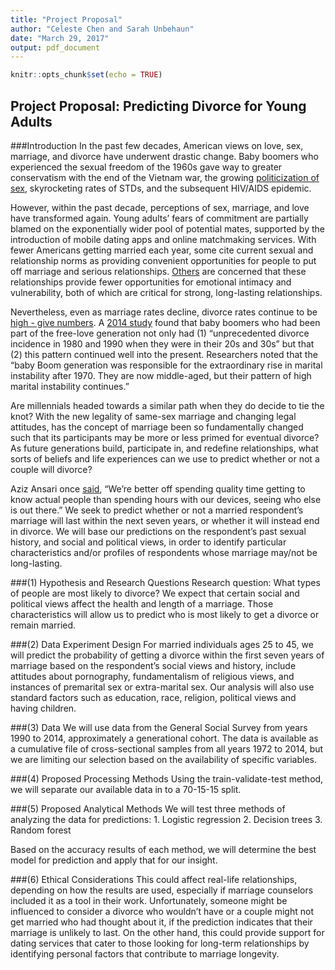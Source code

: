```yaml
---
title: "Project Proposal"
author: "Celeste Chen and Sarah Unbehaun"
date: "March 29, 2017"
output: pdf_document
---
```


```r
knitr::opts_chunk$set(echo = TRUE)
```

## Project Proposal: Predicting Divorce for Young Adults

###Introduction 
In the past few decades, American views on love, sex, marriage, and divorce have underwent drastic change. Baby boomers who experienced the sexual freedom of the 1960s gave way to greater conservatism with the end of the Vietnam war, the growing [politicization of sex](http://www.nbcnews.com/id/19053382/ns/health-sexual_health/t/free-love-was-there-price-pay/), skyrocketing rates of STDs, and the subsequent HIV/AIDS epidemic. 

However, within the past decade, perceptions of sex, marriage, and love have transformed again. Young adults' fears of commitment are partially blamed on the exponentially wider pool of potential mates, supported by the introduction of mobile dating apps and online matchmaking services. With fewer Americans getting married each year, some cite current sexual and relationship norms as providing convenient opportunities for people to put off marriage and serious relationships. [Others](https://learning.blogs.nytimes.com/2014/02/12/is-hookup-culture-leaving-your-generation-unhappy-and-unprepared-for-love/) are  concerned that these relationships provide fewer opportunities for emotional intimacy and vulnerability, both of which are critical for strong, long-lasting relationships. 

Nevertheless, even as marriage rates decline, divorce rates continue to be [high - give numbers](INSERT SOURCE). A [2014 study](https://www.washingtonpost.com/news/wonk/wp/2014/03/27/divorce-is-actually-on-the-rise-and-its-the-baby-boomers-fault/?utm_term=.4c73fcedb8fc) found that baby boomers who had been part of the free-love generation not only had (1) "unprecedented divorce incidence in 1980 and 1990 when they were in their 20s and 30s" but that (2) this pattern continued well into the present. Researchers noted that the "baby Boom generation was responsible for the extraordinary rise in marital instability after 1970. They are now  middle-aged, but their pattern of high marital instability continues."

Are millennials headed towards a similar path when they do decide to tie the knot? With the new legality of same-sex marriage and changing legal attitudes, has the concept of marriage been so fundamentally changed such that its participants may be more or less primed for eventual divorce? As future generations build, participate in, and redefine relationships, what sorts of beliefs and life experiences can we use to predict whether or not a couple will divorce? 

Aziz Ansari once [said](https://www.goodreads.com/work/quotes/43014915-modern-romance), "We’re better off spending quality time getting to know actual people than spending hours with our devices, seeing who else is out there.” We seek to predict whether or not a married respondent's marriage will last within the next seven years, or whether it will instead end in divorce. We will base our predictions on the respondent's past sexual history, and social and political views, in order to identify particular characteristics and/or profiles of respondents whose marriage may/not be long-lasting. 


###(1) Hypothesis and Research Questions 
Research question: What types of people are most likely to divorce? 
We expect that certain social and political views affect the health and length of a marriage. Those characteristics will allow us to predict who is most likely to get a divorce or remain married. 


###(2) Data Experiment Design 
For married individuals ages 25 to 45, we will predict the probability of getting a divorce within the first seven years of marriage based on the respondent's social views and history, include attitudes about pornography, fundamentalism of religious views, and instances of premarital sex or extra-marital sex. Our analysis will also use standard factors such as education, race, religion, political views and having children. 

###(3) Data
We will use data from the General Social Survey from years 1990 to 2014, approximately a generational cohort. The data is available as a cumulative file of cross-sectional samples from all years 1972 to 2014, but we are limiting our selection based on the availability of specific variables. 

###(4) Proposed Processing Methods
Using the train-validate-test method, we will separate our available data in to a 70-15-15 split. 

###(5) Proposed Analytical Methods
We will test three methods of analyzing the data for predictions:
1. Logistic regression
2. Decision trees
3. Random forest

Based on the accuracy results of each method, we will determine the best model for prediction and apply that for our insight. 

###(6) Ethical Considerations 
This could affect real-life relationships, depending on how the results are used, especially if marriage counselors included it as a tool in their work. Unfortunately, someone might be influenced to consider a divorce who wouldn't have or a couple might not get married who had thought about it, if the prediction indicates that their marriage is unlikely to last. On the other hand, this could provide support for dating services that cater to those looking for long-term relationships by identifying personal factors that contribute to marriage longevity. 


